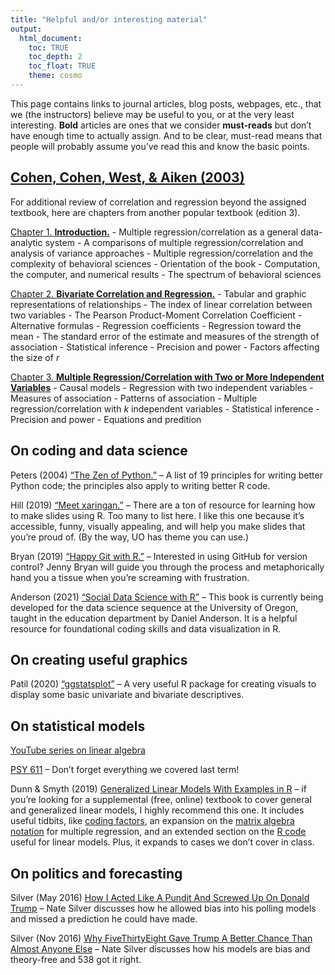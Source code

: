 ```yaml
---
title: "Helpful and/or interesting material"
output: 
  html_document:
    toc: TRUE
    toc_depth: 2
    toc_float: TRUE
    theme: cosmo
---
```


This page contains links to journal articles, blog posts, webpages, etc., that we (the instructors) believe may be useful to you, or at the very least interesting. **Bold** articles are ones that we consider **must-reads** but don't have enough time to actually assign. And to be clear, must-read means that people will probably assume you've read this and know the basic points.  

## [Cohen, Cohen, West, & Aiken (2003)](https://psycnet.apa.org/record/2002-18109-000)

For additional review of correlation and regression beyond the assigned textbook, here are chapters from another popular textbook (edition 3).

[Chapter 1. **Introduction.**](readings/CCWA_ch1.pdf) 
  - Multiple regression/correlation as a general data-analytic system
  - A comparisons of multiple regression/correlation and analysis of variance approaches
  - Multiple regression/correlation and the complexity of behavioral sciences
  - Orientation of the book
  - Computation, the computer, and numerical results
  - The spectrum of behavioral sciences
  
[Chapter 2. **Bivariate Correlation and Regression.**](readings/CCWA_ch2.pdf) 
  - Tabular and graphic representations of relationships
  - The index of linear correlation between two variables
  - The Pearson Product-Moment Correlation Coefficient
  - Alternative formulas
  - Regression coefficients
  - Regression toward the mean
  - The standard error of the estimate and measures of the strength of association
  - Statistical inference
  - Precision and power
  - Factors affecting the size of _r_
  
[Chapter 3. **Multiple Regression/Correlation with Two or More Independent Variables**](readings/CCWA_ch3.pdf) 
  - Causal models
  - Regression with two independent variables
  - Measures of association 
  - Patterns of association
  - Multiple regression/correlation with _k_ independent variables
  - Statistical inference
  - Precision and power
  - Equations and predition
  

## On coding and data science

Peters (2004) ["The Zen of Python."](https://www.python.org/dev/peps/pep-0020/) -- A list of 19 principles for writing better Python code; the principles also apply to writing better R code. 

Hill (2019) ["Meet xaringan."](https://arm.rbind.io/slides/xaringan.html#1) -- There are a ton of resource for learning how to make slides using R. Too many to list here. I like this one because it's accessible, funny, visually appealing, and will help you make slides that you're proud of. (By the way, UO has theme you can use.)

Bryan (2019) ["Happy Git with R."](https://happygitwithr.com) -- Interested in using GitHub for version control? Jenny Bryan will guide you through the process and metaphorically hand you a tissue when you're screaming with frustration.

Anderson (2021) ["Social Data Science with R"](https://www.sds.pub/index.html) -- This book is currently being developed for the data science sequence at the University of Oregon, taught in the education department by Daniel Anderson. It is a helpful resource for foundational coding skills and data visualization in R. 

## On creating useful graphics

Patil (2020) ["ggstatsplot"](https://indrajeetpatil.github.io/ggstatsplot/index.html) -- A very useful R package for creating visuals to display some basic univariate and bivariate descriptives. 

## On statistical models

[YouTube series on linear algebra](https://www.youtube.com/playlist?list=PLZHQObOWTQDPD3MizzM2xVFitgF8hE_ab)

[PSY 611](https://uopsych.github.io/psy611/) -- Don't forget everything we covered last term!

Dunn & Smyth (2019) [Generalized Linear Models With Examples in R](https://link.springer.com/book/10.1007/978-1-4419-0118-7) -- if you're looking for a supplemental (free, online) textbook to cover general and generalized linear models, I highly recommend this one. It includes useful tidbits, like [coding factors](https://link.springer.com/chapter/10.1007/978-1-4419-0118-7_1#Sec4), an expansion on the [matrix algebra notation](https://link.springer.com/chapter/10.1007/978-1-4419-0118-7_2#Sec13) for multiple regression, and an extended section on the [R code](https://link.springer.com/chapter/10.1007/978-1-4419-0118-7_2#Sec39) useful for linear models. Plus, it expands to cases we don't cover in class. 

## On politics and forecasting

Silver (May 2016) [How I Acted Like A Pundit And Screwed Up On Donald Trump](https://fivethirtyeight.com/features/how-i-acted-like-a-pundit-and-screwed-up-on-donald-trump/) -- Nate Silver discusses how he allowed bias into his polling models and missed a prediction he could have made.

Silver (Nov 2016) [Why FiveThirtyEight Gave Trump A Better Chance Than Almost Anyone Else](https://fivethirtyeight.com/features/why-fivethirtyeight-gave-trump-a-better-chance-than-almost-anyone-else/) --  Nate Silver discusses how his models are bias and theory-free and 538 got it right.

